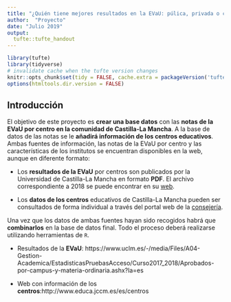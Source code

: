 ```yaml
---
title: "¿Quién tiene mejores resultados en la EVaU: púlica, privada o cocnertada?"
author:  "Proyecto"
date: "Julio 2019"
output:
  tufte::tufte_handout
---
```


```r
library(tufte)
library(tidyverse)
# invalidate cache when the tufte version changes
knitr::opts_chunk$set(tidy = FALSE, cache.extra = packageVersion('tufte'))
options(htmltools.dir.version = FALSE)
```


## Introducción

El objetivo de este proyecto es **crear una base datos** con las **notas de la EVaU por centro en la comunidad de Castilla-La Mancha**. A la base de datos de las notas se le **añadirá información de los centros educativos**. Ambas fuentes de información, las notas de la EVaU por centro y las características de los institutos se encuentran disponibles en la web, aunque en diferente formato:

- Los **resultados de la EVaU** por centros son publicados por la Universidad de Castilla-La Mancha en formato **PDF**. El archivo correspondiente a 2018 se puede encontrar en su [web](https://www.uclm.es/-/media/Files/A04-Gestion-Academica/EstadisticasPruebasAcceso/Curso2017_2018/Aprobados-por-campus-y-materia-ordinaria.ashx?la=es). 

- Los **datos de los centros** educativos de Castilla-La Mancha pueden ser consultados de forma individual a través del portal web de la [consejería](http://www.educa.jccm.es/es/centros).

Una vez que los datos de ambas fuentes hayan sido recogidos habrá que **combinarlos** en la base de datos final. Todo el proceso deberá realizarse utilizando herramientas de `R`.


- Resultados de la **EVaU**: https://www.uclm.es/-/media/Files/A04-Gestion-Academica/EstadisticasPruebasAcceso/Curso2017_2018/Aprobados-por-campus-y-materia-ordinaria.ashx?la=es 

- Web con información de los **centros**:http://www.educa.jccm.es/es/centros




